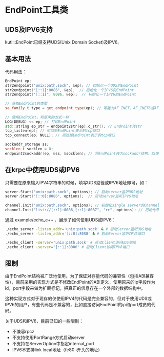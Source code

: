 # EndPoint工具类

## UDS及IPV6支持

kutil::EndPoint已经支持UDS(Unix Domain Socket)及IPV6。

## 基本用法
代码用法：

```cpp
EndPoint ep;
str2endpoint("unix:path.sock", &ep); // 初始化一个UDS的EndPoint
str2endpoint("[::1]:8086", &ep);  // 初始化一个IPV6的EndPoint
str2endpoint("[::1]", 8086, &ep);  // 初始化一个IPV6的EndPoint
 
// 获取EndPoint的类型
sa_family_t type = get_endpoint_type(ep); // 可能为AF_INET、AF_INET6或AF_UNIX
 
// 使用EndPoint，和原来的方式一样
LOG(DEBUG) << ep; // 打印EndPoint
std::string ep_str = endpoint2str(ep).c_str(); // EndPoint转str
tcp_listen(ep); // 用监听EndPoint表示的tcp端口
tcp_connect(ep, NULL); // 用连接EndPoint表示的tcp端口
 
sockaddr_storage ss;
socklen_t socklen = 0;
endpoint2sockaddr(ep, &ss, &socklen); // 将EndPoint转为sockaddr结构，以便调用系统函数
```

## 在krpc中使用UDS或IPV6

只需要在原来输入IPV4字符串的时候，填写UDS路径或IPV6地址即可，如：

```cpp
server.Start("unix:path.sock", options); // 启动server监听UDS地址
server.Start("[::0]:8086", options);  // 启动server监听IPV6地址
 
channel.Init("unix:path.sock", options); // 初始化single server的Channel，访问UDS地址
channel.Init("list://[::1]:8086,[::1]:8087", "rr", options); // 初始化带LB的Channel，访问IPV6地址
```

通过 example/echo_c++ ，展示了如何使用UDS或IPV6：

```bash
./echo_server -listen_addr='unix:path.sock' & # 启动Server监听UDS地址
./echo_server -listen_addr='[::0]:8080' & # 启动Server监听IPV6端口

./echo_client -server='unix:path.sock' # 启动Client访问UDS地址
./echo_client -server='[::1]:8080' # 启动Client访问IPV6端口
```

## 限制

由于EndPoint结构被广泛地使用，为了保证对存量代码的兼容性（包括ABI兼容性），目前采用的实现方式是不修改EndPoint的ABI定义，使用原来的ip字段作为id，port字段来做为扩展标记，把真正的信息存在一个外部的数据结构中。

这种实现方式对于现存的仅使用IPV4的代码是完全兼容的，但对于使用UDS或IPV6的用户，有些代码是不兼容的，比如直接访问EndPoint的ip和port成员的代码。

关于UDS和IPV6，目前已知的一些限制：

- 不兼容rpcz
- 不支持使用PortRange方式启动server
- 不支持在ServerOption中指定internal_port
- IPV6不支持link local地址（fe80::开头的地址)